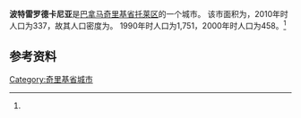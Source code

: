 {{Infobox settlement
|name                   = 波特雷罗德卡尼亚
|native_name            = 
|settlement_type        = [[市_(巴拿马)|市]]
|image_skyline          = 
|image_caption          = 
|image_alt              = 
|pushpin_map            =
|coordinates_display    = inline,title
|coordinates_region     = PA
|subdivision_type       = 国家
|subdivision_name       = {{flag|Panama}}
|subdivision_type1      = [[巴拿马行政区划|省份]]
|subdivision_name1      = [[奇里基省|奇里基省]]
|subdivision_type2      = [[区_(巴拿马)|区]]
|subdivision_name2      = [[托莱区|托莱区]]
|leader_title           = 
|leader_name            = 
|established_title      = 设立时间
|established_date       = 
|area_land_km2          = 20.1
|area_footnotes         = <ref name=inec>[http://www.contraloria.gob.pa/inec/archivos/P3601Cuadro11.xls {{Wayback|url=http://www.contraloria.gob.pa/inec/archivos/P3601Cuadro11.xls |date=20160304030354 }} "Cuadro 11 (Superficie, población y densidad de población en la República...)" [Table 11 (Area, population, and population density in the Republic...)<nowiki>]</nowiki>] (.xls). In {{cite web|title=Resultados Finales Básicos|trans-title=Basic Final Results|url=https://www.contraloria.gob.pa/inec/publicaciones/Publicaciones.aspx?ID_SUBCATEGORIA=59&ID_PUBLICACION=360&ID_IDIOMA=1&ID_CATEGORIA=13|publisher=[[巴拿马国家统计及普查局|巴拿马国家统计及普查局]]|accessdate=May 26, 2015|language=es|archive-date=2015-07-10|archive-url=https://web.archive.org/web/20150710070123/http://www.contraloria.gob.pa/inec/Publicaciones/Publicaciones.aspx?ID_SUBCATEGORIA=59&ID_PUBLICACION=360&ID_IDIOMA=1&ID_CATEGORIA=13|dead-url=no}}</ref>
|population_as_of       = 2010
|population_total       = 337
|population_footnotes   = <ref name=inec/>
|population_density_km2 = 16.8
|population_note        = 人口密度数据由计算得出
|timezone1              = [[北美东部时区|东部时区]]
|utc_offset1            = −5
|latd                   = 
|latm                   = 
|lats                   = 
|latNS                  = 
|longd                  = 
|longm                  = 
|longs                  = 
|longEW                 = }}

'''波特雷罗德卡尼亚'''是[[巴拿马|巴拿马]][[奇里基省|奇里基省]][[托莱区|托莱区]]的一个城市。 该市面积为{{convert|20.1|sqkm|sqmi}}，2010年时人口为337，故其人口密度为{{convert|16.8|PD/sqkm|PD/sqmi}}。 1990年时人口为1,751，2000年时人口为458。<ref name=inec/>

==参考资料==
{{reflist}}

{{Chiriquí Province}}

{{coord missing|Panama}}

[[Category:奇里基省城市|Category:奇里基省城市]]


{{Panama-geo-stub}}